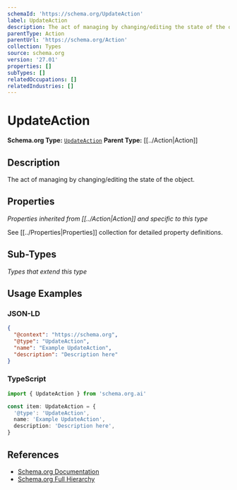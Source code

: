 ```yaml
---
schemaId: 'https://schema.org/UpdateAction'
label: UpdateAction
description: The act of managing by changing/editing the state of the object.
parentType: Action
parentUrl: 'https://schema.org/Action'
collection: Types
source: schema.org
version: '27.01'
properties: []
subTypes: []
relatedOccupations: []
relatedIndustries: []
---
```

# UpdateAction

**Schema.org Type:** [`UpdateAction`](https://schema.org/UpdateAction)
**Parent Type:** [[../Action|Action]]

## Description

The act of managing by changing/editing the state of the object.

## Properties

*Properties inherited from [[../Action|Action]] and specific to this type*

See [[../Properties|Properties]] collection for detailed property definitions.

## Sub-Types

*Types that extend this type*

## Usage Examples

### JSON-LD

```json
{
  "@context": "https://schema.org",
  "@type": "UpdateAction",
  "name": "Example UpdateAction",
  "description": "Description here"
}
```

### TypeScript

```typescript
import { UpdateAction } from 'schema.org.ai'

const item: UpdateAction = {
  '@type': 'UpdateAction',
  name: 'Example UpdateAction',
  description: 'Description here',
}
```

## References

- [Schema.org Documentation](https://schema.org/UpdateAction)
- [Schema.org Full Hierarchy](https://schema.org/docs/full.html)
